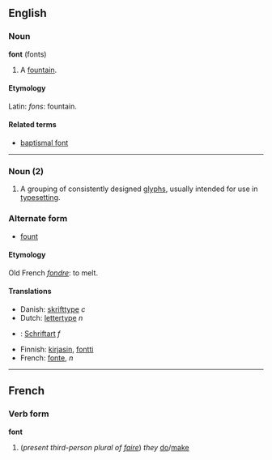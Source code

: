 ==English==
===Noun===
'''font''' (fonts)

# A [[fountain]].

====Etymology====
Latin: ''fons'': fountain.

====Related terms====
*[[baptismal font]]

----

===Noun (2)===

# A grouping of consistently designed [[glyph]]s, usually intended for use in [[typeset]]ting.

===Alternate form===
*[[fount]]

====Etymology====
Old French ''[[fondre]]'': to melt.

====Translations====
*Danish: [[skrifttype]] ''c''
*Dutch: [[lettertype]] ''n'' 
*{{msg:de}}: [[Schriftart]] ''f''
*Finnish: [[kirjasin]], [[fontti]]
*French: [[fonte]], ''n''

----

==French==
===Verb form===
'''font''' 

# (''present third-person plural of [[faire]]'') ''they'' [[do]]/[[make]]
